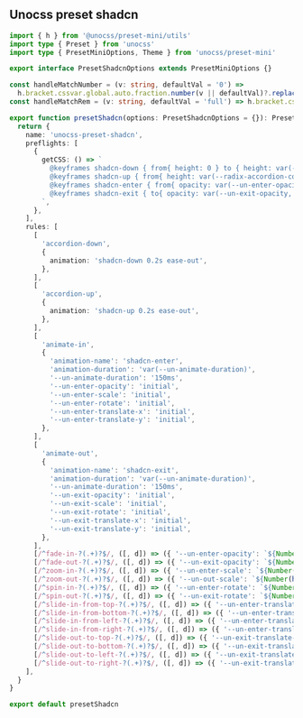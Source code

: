 ## Unocss preset shadcn

```ts
import { h } from '@unocss/preset-mini/utils'
import type { Preset } from 'unocss'
import type { PresetMiniOptions, Theme } from 'unocss/preset-mini'

export interface PresetShadcnOptions extends PresetMiniOptions {}

const handleMatchNumber = (v: string, defaultVal = '0') =>
  h.bracket.cssvar.global.auto.fraction.number(v || defaultVal)?.replace('%', '')
const handleMatchRem = (v: string, defaultVal = 'full') => h.bracket.cssvar.global.auto.fraction.rem(v || defaultVal)

export function presetShadcn(options: PresetShadcnOptions = {}): Preset<Theme> {
  return {
    name: 'unocss-preset-shadcn',
    preflights: [
      {
        getCSS: () => `
          @keyframes shadcn-down { from{ height: 0 } to { height: var(--radix-accordion-content-height)} }
          @keyframes shadcn-up { from{ height: var(--radix-accordion-content-height)} to { height: 0 } }
          @keyframes shadcn-enter { from{ opacity: var(--un-enter-opacity, 1); transform: translate3d(var(--un-enter-translate-x, 0), var(--un-enter-translate-y, 0), 0) scale3d(var(--un-enter-scale, 1), var(--un-enter-scale, 1), var(--un-enter-scale, 1)) rotate(var(--un-enter-rotate, 0)) } }
          @keyframes shadcn-exit { to{ opacity: var(--un-exit-opacity, 1); transform: translate3d(var(--un-exit-translate-x, 0), var(--un-exit-translate-y, 0), 0) scale3d(var(--un-exit-scale, 1), var(--un-exit-scale, 1), var(--un-exit-scale, 1)) rotate(var(--un-exit-rotate, 0)) } }
        `,
      },
    ],
    rules: [
      [
        'accordion-down',
        {
          animation: 'shadcn-down 0.2s ease-out',
        },
      ],
      [
        'accordion-up',
        {
          animation: 'shadcn-up 0.2s ease-out',
        },
      ],
      [
        'animate-in',
        {
          'animation-name': 'shadcn-enter',
          'animation-duration': 'var(--un-animate-duration)',
          '--un-animate-duration': '150ms',
          '--un-enter-opacity': 'initial',
          '--un-enter-scale': 'initial',
          '--un-enter-rotate': 'initial',
          '--un-enter-translate-x': 'initial',
          '--un-enter-translate-y': 'initial',
        },
      ],
      [
        'animate-out',
        {
          'animation-name': 'shadcn-exit',
          'animation-duration': 'var(--un-animate-duration)',
          '--un-animate-duration': '150ms',
          '--un-exit-opacity': 'initial',
          '--un-exit-scale': 'initial',
          '--un-exit-rotate': 'initial',
          '--un-exit-translate-x': 'initial',
          '--un-exit-translate-y': 'initial',
        },
      ],
      [/^fade-in-?(.+)?$/, ([, d]) => ({ '--un-enter-opacity': `${Number(handleMatchNumber(d) || 0) / 100}` })],
      [/^fade-out-?(.+)?$/, ([, d]) => ({ '--un-exit-opacity': `${Number(handleMatchNumber(d) || 0) / 100}` })],
      [/^zoom-in-?(.+)?$/, ([, d]) => ({ '--un-enter-scale': `${Number(handleMatchNumber(d) || 0) / 100}` })],
      [/^zoom-out-?(.+)?$/, ([, d]) => ({ '--un-out-scale': `${Number(handleMatchNumber(d) || 0) / 100}` })],
      [/^spin-in-?(.+)?$/, ([, d]) => ({ '--un-enter-rotate': `${Number(handleMatchNumber(d) || 0)}deg` })],
      [/^spin-out-?(.+)?$/, ([, d]) => ({ '--un-exit-rotate': `${Number(handleMatchNumber(d) || 0)}deg` })],
      [/^slide-in-from-top-?(.+)?$/, ([, d]) => ({ '--un-enter-translate-y': `-${handleMatchRem(d)}` })],
      [/^slide-in-from-bottom-?(.+)?$/, ([, d]) => ({ '--un-enter-translate-y': handleMatchRem(d) })],
      [/^slide-in-from-left-?(.+)?$/, ([, d]) => ({ '--un-enter-translate-x': `-${handleMatchRem(d)}` })],
      [/^slide-in-from-right-?(.+)?$/, ([, d]) => ({ '--un-enter-translate-x': handleMatchRem(d) })],
      [/^slide-out-to-top-?(.+)?$/, ([, d]) => ({ '--un-exit-translate-y': `-${handleMatchRem(d)}` })],
      [/^slide-out-to-bottom-?(.+)?$/, ([, d]) => ({ '--un-exit-translate-y': handleMatchRem(d) })],
      [/^slide-out-to-left-?(.+)?$/, ([, d]) => ({ '--un-exit-translate-x': `-${handleMatchRem(d)}` })],
      [/^slide-out-to-right-?(.+)?$/, ([, d]) => ({ '--un-exit-translate-x': handleMatchRem(d) })],
    ],
  }
}

export default presetShadcn
```
